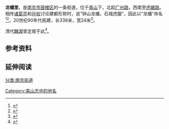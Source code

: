 {{Coord|32.0461393|118.7646636|source:GoogleMaps|display=title}}
'''龙蟠里'''，是[[南京市|南京市]][[鼓楼区_(南京市)|鼓楼区]]的一条街道，位于[[盋山|盋山]]下，北起[[广州路_(南京)|广州路]]，西南至[[虎踞路|虎踞路]]。相传[[诸葛亮|诸葛亮]]和[[孙权|孙权]]讨论建都形势时，说“钟山龙蟠，石城虎踞”，因此以“龙蟠”命名<ref name="盋山志">{{cite book|author1=顾云|title=盋山志|date=2009-04-01|publisher=南京出版社|location=南京|isbn=9787807184713|url=http://c.wanfangdata.com.cn/LocalChronicle-fz201207460.aspx|accessdate=2017-03-18|quote="龙蟠里在钵山前，西直城垣有甓门，榜曰“古龙蟠里”。桑根先生所建题。虎踞关山径直其东，相传昔诸葛武侯与吴主权论建都形势，《三国志》未详觅，《建康志》、《江表传》则谓为蜀先主事。曰：“钟山龙蟠，石城虎踞。”故名。"|deadurl=yes|archiveurl=https://web.archive.org/web/20170319024559/http://c.wanfangdata.com.cn/LocalChronicle-fz201207460.aspx|archivedate=2017-03-19}}</ref><ref>{{cite wikisource |title=石城山志 |wslink=石城山志/卷1 |wslanguage=zh |last=陈诒绂|authorlink=陈诒绂|year=1917  |location=南京 |quote=最高处为虎踞关，与龙蟠里相望。因诸葛孔明有“钟山龙蟠，石城虎踞”之称，故名。}}</ref>。20世纪90年代拓建，长338米，宽24米<ref name="南京地方志">{{cite book|author1=南京市鼓楼区地方志编纂委员会|title=鼓楼区志|date=2006-03-01|publisher=中华书局|location=北京|isbn=7101046371|pages=1273|edition=第一版|url=http://dfz.njgl.gov.cn/art/2013/4/24/art_40675_2306038.html|accessdate=2017-03-18|archive-url=https://web.archive.org/web/20170319022206/http://dfz.njgl.gov.cn/art/2013/4/24/art_40675_2306038.html|archive-date=2017-03-19|dead-url=yes}}</ref>。

清代[[魏源_(清朝)|魏源]]曾定居于此<ref>{{cite journal|author1=胡光曙|title=巴金反对文史权威搞“一言堂”|journal=世纪|date=2006-06-01|issue=6|pages=55|url=http://www.cqvip.com/qk/81243x/200606/4000312453.html|accessdate=2017-03-18|archive-date=2017-03-19|archive-url=https://web.archive.org/web/20170319022848/http://www.cqvip.com/qk/81243x/200606/4000312453.html|dead-url=no}}</ref>。

==参考资料==
{{reflist}}

==延伸阅读==
{{wikisource further reading}}

[[分类:南京街道|分类:南京街道]]
[[Category:盋山志中的地名|Category:盋山志中的地名]]